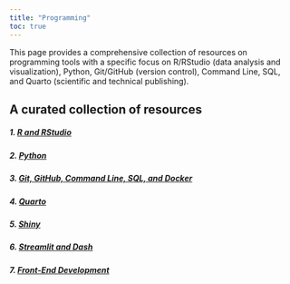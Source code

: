 ---
title: "Programming"
toc: true
---

This page provides a comprehensive collection of resources on programming tools with a specific focus on R/RStudio (data analysis and visualization), Python, Git/GitHub (version control), Command Line, SQL, and Quarto (scientific and technical publishing).

## A curated collection of resources

##### 1. [R and RStudio](r_rstudio.qmd)

##### 2. [Python](python.qmd)

##### 3. [Git, GitHub, Command Line, SQL, and Docker](git_hub_cl_sql_docker.qmd)

##### 4. [Quarto](quarto.qmd)

##### 5. [Shiny](shiny.qmd)

##### 6. [Streamlit and Dash](streamlit_dash.qmd)

##### 7. [Front-End Development](frontend_dev.qmd)
